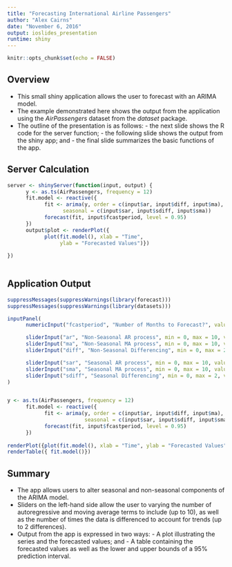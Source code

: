 ```yaml
---
title: "Forecasting International Airline Passengers"
author: "Alex Cairns"
date: "November 6, 2016"
output: ioslides_presentation
runtime: shiny
---
```


```r
knitr::opts_chunk$set(echo = FALSE)
```

## Overview

- This small shiny application allows the user to forecast with an ARIMA model.
- The example demonstrated here shows the output from the application using the *AirPassengers* dataset from the *dataset* package.
- The outline of the presentation is as follows:
      - the next slide shows the R code for the server function;
      - the following slide shows the output from the shiny app; and
      - the final slide summarizes the basic functions of the app.

## Server Calculation

```r
server <- shinyServer(function(input, output) {
      y <- as.ts(AirPassengers, frequency = 12)
      fit.model <- reactive({
            fit <- arima(y, order = c(input$ar, input$diff, input$ma),
                  seasonal = c(input$sar, input$sdiff, input$sma))
            forecast(fit, input$fcastperiod, level = 0.95)
      })
      output$plot <- renderPlot({
            plot(fit.model(), xlab = "Time", 
                 ylab = "Forecasted Values")})
      
})
      
```

## Application Output

```r
suppressMessages(suppressWarnings(library(forecast)))
suppressMessages(suppressWarnings(library(datasets)))

inputPanel(
      numericInput("fcastperiod", "Number of Months to Forecast?", value = 6, min = 1, max = 30, step =1),

      sliderInput("ar", "Non-Seasonal AR process", min = 0, max = 10, value = 1),
      sliderInput("ma", "Non-Seasonal MA process", min = 0, max = 10, value = 1),
      sliderInput("diff", "Non-Seasonal Differencing", min = 0, max = 2, value = 1),

      sliderInput("sar", "Seasonal AR process", min = 0, max = 10, value = 1),
      sliderInput("sma", "Seasonal MA process", min = 0, max = 10, value = 1),
      sliderInput("sdiff", "Seasonal Differencing", min = 0, max = 2, value = 1)
)


y <- as.ts(AirPassengers, frequency = 12)
      fit.model <- reactive({
            fit <- arima(y, order = c(input$ar, input$diff, input$ma),
                         seasonal = c(input$sar, input$sdiff, input$sma))
            forecast(fit, input$fcastperiod, level = 0.95)
      })
      
renderPlot({plot(fit.model(), xlab = "Time", ylab = "Forecasted Values")})
renderTable({ fit.model()})

```

## Summary

- The app allows users to alter seasonal and non-seasonal components  of the ARIMA model.
- Sliders on the left-hand side allow the user to varying the number of autoregressive and moving average terms to include (up to 10), as well as the number of times the data is differenced to account for trends (up to 2 differences).
- Output from the app is expressed in two ways:
      - A plot illustrating the series and the forecasted values; and 
      - A table containing the forecasted values as well as the lower and upper bounds of a 95% prediction interval.

